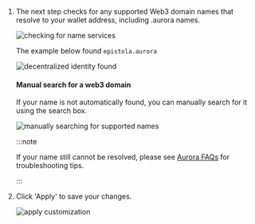 1.  The next step checks for any supported Web3 domain names that resolve to your wallet address, including .aurora names.

    <img
    	className="guides-image-small"
    	alt="checking for name services"
    	src="/img/user/guides/getting-started/img-register-a-wallet/checking-name-services.png"
    />

    The example below found `epistola.aurora`

    <img
    	className="guides-image"
    	alt="decentralized identity found "
    	src="/img/user/guides/getting-started/img-register-a-wallet/search-name-services-aurora.png"
    />

    #### Manual search for a web3 domain

    If your name is not automatically found, you can manually search for it using the search box.

    <img
    	className="guides-image"
    	alt="manually searching for supported names"
    	src="/img/user/guides/getting-started/img-register-a-wallet/manual-search-name-services.png"
    />

    :::note

    If your name still cannot be resolved, please see [Aurora FAQs](/user/guides/wallets-and-identities/aurora/aurora-faqs) for troubleshooting tips.

    :::

1.  Click 'Apply' to save your changes.

    <img
    	className="guides-image"
    	alt="apply customization"
    	src="/img/user/guides/getting-started/img-register-a-wallet/apply-customization-aurora.png"
    />
